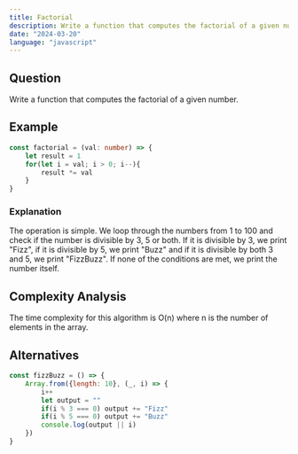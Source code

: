 ```yaml
---
title: Factorial
description: Write a function that computes the factorial of a given number.
date: "2024-03-20"
language: "javascript"
---
```


## Question
Write a function that computes the factorial of a given number.

## Example
```ts
const factorial = (val: number) => {
    let result = 1
    for(let i = val; i > 0; i--){
        result *= val
    }
}
```

### Explanation
The operation is simple.
We loop through the numbers from 1 to 100 and check if the number is divisible by 3, 5 or both. 
If it is divisible by 3, we print "Fizz", if it is divisible by 5, we print "Buzz" and if it is divisible by both 3 and 5, we print "FizzBuzz". 
If none of the conditions are met, we print the number itself.

## Complexity Analysis
The time complexity for this algorithm is O(n) where n is the number of elements in the array.


## Alternatives
```javascript
const fizzBuzz = () => {
    Array.from({length: 10}, (_, i) => {
        i++
        let output = ""
        if(i % 3 === 0) output += "Fizz"
        if(i % 5 === 0) output += "Buzz"
        console.log(output || i)
    })
}